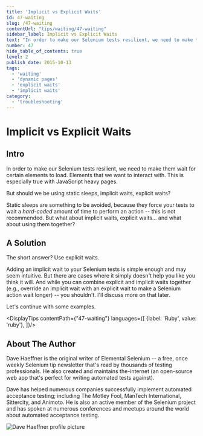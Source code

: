 ```yaml
---
title: 'Implicit vs Explicit Waits'
id: 47-waiting
slug: /47-waiting
contentUrl: "tips/waiting/47-waiting"
sidebar_label: Implicit vs Explicit Waits
text: "In order to make our Selenium tests resilient, we need to make them wait for certain elements to load. Elements that we want to interact with. This is especially true with JavaScript heavy pages."
number: 47
hide_table_of_contents: true
level: 2
publish_date: 2015-10-13
tags:
  - 'waiting'
  - 'dynamic pages'
  - 'explicit waits'
  - 'implicit waits'
category:
  - 'troubleshooting'
---
```


# Implicit vs Explicit Waits

## Intro

In order to make our Selenium tests resilient, we need to make them wait for certain elements to load. Elements that we want to interact with. This is especially true with JavaScript heavy pages.

But should we be using static sleeps, implicit waits, explicit waits?

Static sleeps are something to be avoided, because they force your tests to wait a _hard-coded_ amount of time to perform an action -- this is not recommended. But what about implicit waits, explicit waits... and what about using them together?

## A Solution

The short answer? Use explicit waits.

Adding an implicit wait to your Selenium tests is simple enough and may seem intuitive. But there are cases where it
simply doesn't help you like you think it will. And while you can combine explicit and implicit waits together
(e.g., override an implicit wait with an explicit wait to make a Selenium action wait longer) -- you shouldn't.
I'll discuss more on that later.

Let's continue with some examples.




<DisplayTips contentPath={"47-waiting"} languages={[
    {label: 'Ruby', value: 'ruby'},
]}/>


## About The Author

Dave Haeffner is the original writer of Elemental Selenium -- a free, once weekly Selenium tip newsletter that's read
by thousands of testing professionals. He also created and maintains the-internet (an open-source web app that's
perfect for writing automated tests against).

Dave has helped numerous companies successfully implement automated acceptance testing; including The Motley Fool,
ManTech International, Sittercity, and Animoto. He is also an active member of the Selenium project and has spoken
at numerous conferences and meetups around the world about automated acceptance testing.

![Dave Haeffner profile picture](/img/authors/dave-haeffner.jpeg#author-img 'a title')


